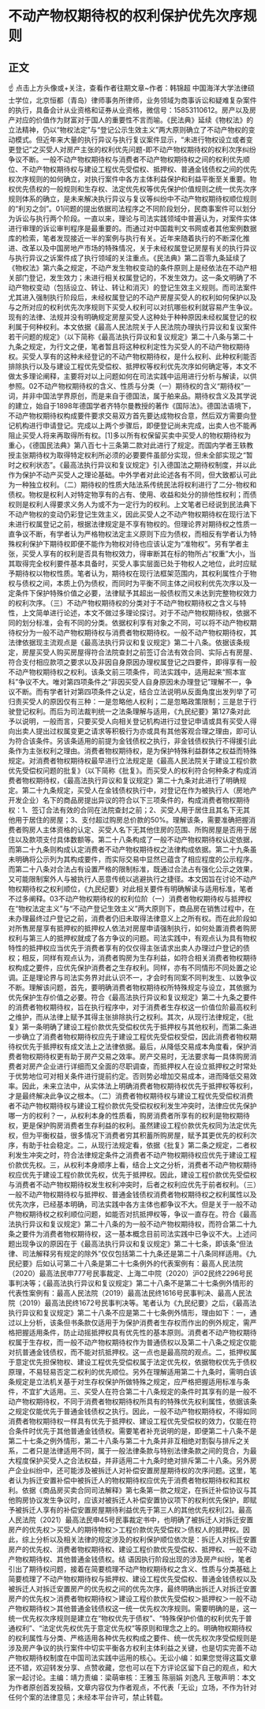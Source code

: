 # 不动产物权期待权的权利保护优先次序规则
## 正文
☝ 点击上方头像或+关注，查看作者往期文章~作者：韩锦超 中国海洋大学法律硕士学位，北京恒都（青岛）律师事务所律师，业务领域为商事诉讼和疑难复杂案件的执行，具备会计从业资格和证券从业资格，微信号：15853110612。房产以及房产对应的价值作为财富对于国人的重要性不言而喻。《民法典》延续《物权法》的立法精神，仍以“物权法定”与“登记公示生效主义”两大原则确立了不动产物权的变动模式。但近年来大量的执行异议与执行复议案件显示，“未进行物权设立或者变更登记”之买受人对房产主张的权利优先问题-即不动产物权期待权的权利次序纠纷争议不断。一般不动产物权期待权与消费者不动产物权期待权之间的权利优先顺位、不动产物权期待权与建设工程优先受偿权、抵押权、普通金钱债权之间的优先权次序规则的如何确立，对执行案件中各方主体利益保护和利益平衡至关重要。物权优先债权的一般规则和生存权、法定优先权等优先保护价值规则之统一优先次序规则体系的确立，是未来解决执行异议与复议等纠纷中不动产物权期待权顺位规则的“利刃之剑”。01问题的提出依据司法程序之不同阶段划分，民商事案件可以划分为诉讼与执行两个阶段。一直以来，理论与司法实践领域中普遍认为，对案件实体进行审理的诉讼审判程序是最重要的。而通过对中国裁判文书网或者其他案例数据库的检索，笔者发现接近一半的案例与执行有关。近年来随着执行的不断深化推进、改革以及中国房地产市场的特殊情况，关于未经权属登记房屋有关的执行异议与执行异议之诉案件成了执行领域的关注重点。《民法典》第二百零九条延续了《物权法》第六条之规定，不动产发生物权变动的条件原则上是经依法在不动产相关部门登记，发生效力；未进行相关权属登记的，不发生效力。这一条文明确了不动产物权变动（包括设立、转让、转让和消灭）的登记生效主义规则。而司法案件尤其进入强制执行阶段后，未经权属登记的不动产房屋买受人的权利如何保护以及与之所对应的权利优先次序规则下买受人权利可以对抗哪些权利就容易产生争议。现有的法律、法规并没有明确规定房屋买受人这种处于种种原因未经权属登记的权利属于何种权利。本文依据《最高人民法院关于人民法院办理执行异议和复议案件若干问题的规定》（以下简称《最高法执行异议和复议规定》第二十八条与第二十九条之规定，为行文之便，笔者暂且将这种权利定性为买受人的不动产物权期待权。买受人享有的这种未经登记的不动产物权期待权，是什么权利、此种权利能否排除执行以及与建设工程优先受偿权、抵押权等权利优先次序如何确定等，本文不做太多理论阐释，主要将对以上问题如何在司法实践中运用进行分析与解读，以供参照。02不动产物权期待权的含义、性质与分类（一）期待权的含义“期待权”一词，并非中国法学界原创，而是来自于德国法，属于舶来品。期待权含义及其学说的建立，始自于1898年德国学者齐特尔曼教授的著作《国际法》。德国法语境下，不动产物权期待权构成要件要求交易双方首先要达成物权合意，然后双方需要向登记机构进行申请登记。完成以上两个步骤后，即便登记尚未完成，出卖人也不能再阻止买受人将来再取得所有权。[1]多以所有权保留买卖中买受人的物权期待权为重心，《德国民法典》第八百七十三条第二款对此进行了规定。而国内学者王轶教授主张期待权为取得特定权利所必须的必要要件虽部分实现，但未全部实现之“暂时之权利状态”。《最高法执行异议和复议规定》引入德国法之期待权制度，并以此作为保护不动产买受人之理论基础。中外学者对此论述各有不同，但大致都认可此为一种独立权利。（二）期待权的性质大陆法系传统民法将权利进行了二分-物权和债权。物权是权利人对特定物享有的占有、使用、收益和处分的排他性权利；而债权则是权利人得要求义务人为或不为一定行为的权利。上文笔者已经说到民法典下不动产物权的变动仍彩登记生效主义，因此买受人之不动产物权期待权在现行法下未进行权属登记之前，根据法律规定是不享有物权的。但理论界对期待权之性质一直争议不断，有学者认为严格物权法定主义原则下应为债权，而相反有学者认为特殊权利保护下期待权即便不能作为物权对待也应该认定为“准物权”。另有学者主张，买受人享有的权利是否具有物权效力，得审断其在标的物所占“权重”大小，当其取得完全权利要件基本具备时，买受人事实层面已处于物权人之地位，此时应赋予期待权以物权性质。笔者认为，期待权在现行法框架范围内，其权利属性介于物权与债权之间，本质上仍为债权，而同时为平衡不同主体之间权利优先次序以及一定条件下保护特殊价值之必要，法律赋予其超出一般债权而又未达到完整物权效力的权利次序。（三）不动产物权期待权的分类对于不动产物权期待权之含义与特性，上文简单进行论述，本文不做过多理论探讨。对于不动产物权期待权，依据不同的划分标准，会有不同的分类。依据权利享有对象之不同，可以将不动产物权期待权分为一般不动产物权期待权与消费者物权期待权。一般不动产物权期待权，其法律依据现主流观点是《最高法执行异议和复议规定》第二十八条。依据该条规定，房屋买受人购买房屋得符合法院查封之前签订合法有效合同、实际占有房屋、符合支付相应款项之要求以及非因自身原因办理权属登记之四要件，即得享有一般不动产物权期待权之权利。该条文前三项条件，司法实践中，适用起来“照本宣科”争议不大。唯对第四项条件之“非因买受人自身原因未办理登记”理解不一，争议不断。而有学者针对第四项条件之认定，结合立法说明从反面角度出发列举了可归责买受人的原因仅有三种：一是忽略他人权利；二是忽略政策限制；三是怠于行驶登记权利。而后为司法裁判统一之法条理解与适用，《九民纪要》第127条对此予以说明，一般而言，只要买受人向相关登记机构进行过登记申请或具有买受人得向出卖人提出过权属变更之请求等积极行为亦或具有其他客观合理之理由，即可认为符合该条件。另该条适用的前提为金钱债权之执行，非金钱债权执行不得援引此条作为主张权利之理由。消费者物权期待权，是为保护特殊利益群体之权益而特殊规定。对消费者物权期待权最早进行立法规定是《最高人民法院关于建设工程价款优先受偿权问题的批复》（以下简称《批复》。而买受人的权利符合何种条才构成消费者物权期待权，《最高法执行异议和复议规定》第二十九条对此进行了明确规定。第二十九条规定，买受人在金钱债权执行中，对登记在作为被执行人（房地产开发企业）名下的商品房提出异议的符合以下三项条件的，构成消费者物权期待权：1、签订合法有效的合同在法院查封之前；2、买受人用于居住且其名下无其他用于居住的房屋；3、支付超过购房总价款的50%。理解该条，需要准确把握消费者购房人主体资格的认定、买受人名下无其他住房的范围、所购房屋是否用于居住以及款项支付具体数额等。第二十八条构成了一般不动产物权期待权认定依据，而第二十九条则构成认定消费者不动产物权期待权之法律构成依据。第二十九条虽未明确将公示列为其构成要件，而实际交易中显然已蕴含了相应程度的公示程序。而第二十八条对合法占有设置严格的限制标准，既通过合法占有强化公示之效果，又可能限制案外人与被执行人恶意传统以逃避执行之捷径。本文因旨在讨论不动产物权期待权之权利顺位，《九民纪要》对此相关要件有明确解读与适用标准，笔者不过多阐释。03不动产物权期待权的权利位阶（一）消费者物权期待权与抵押权在“物权法定主义”与“不动产登记生效主义”两大原则下，商品房在销售过程中，在未办理最终过户登记之前，消费者仍旧未取得法律意义上之所有权。而在此阶段如对所售房屋享有抵押权的抵押权人依法对房屋申请强制执行，如何处置消费者购房权利与第三人的抵押权就成了各方争议的问题。司法实践中，有观点认为具有物权特性的抵押权应当优先于消费者享有的仅仅得主张请求出卖人办理过户登记的债权；相反，同样有观点认为，消费者购房为生存利益，如符合相关消费者物权期待权构成之要件，应优先保护消费者之生存权利。同样，亦有不同情形不同处置之论调。正是理论界与司法实务界对此认识不一，才会时有同案不同判发生、以致争议不断。理解该问题，首先，要明确消费者物权期待权所特殊规定与设立，其依据为优先保护生存价值之必要。符合《最高法执行异议和复议规定》第二十九条之要件的消费者物权期待权，旨在执行程序中，对于消费者生存权这一价值位阶最高权利之维护，而从法律上赋予其得主张排除执行之权利。其次，从现行法律规定，《批复》第一条明确了建设工程价款优先受偿权优先于抵押权与其他权利，而第二条进一步确立了消费者物权期待权应先于建设工程优先受偿权受偿，因此消费者物权期待权优先于抵押权有成文法上之法律依据。最后，从降低交易成本角度看，保护消费者物权期待权更有助于房产交易之效率。房产交易时，无法要求每一具体购房消费者对房产企业进行详细而又全面的尽职调查，而抵押权人在设立抵押权之时常处于优势地位可对相关条件进行提前约定。否则势必增加交易成本，进而降低交易效率。因此，未来立法中，从实体法上明确消费者物权期待权优先于抵押权等权利，才是最终解决此争议之根本。（二）消费者物权期待权与建设工程优先受偿权消费者不动产物权期待权与建设工程价款优先受偿权权利发生冲突时，法律应优先保护哪一方的权利？一，从权利本身的性质看，购房消费者所享有的权利是物权期待权，更是保护购房消费者生存利益的权利。虽然建设工程价款优先权同为法定优先权，但为平衡权益，很多情况下消费者穷其积蓄所购房屋，赋予其更优先的权利次序，有助于社会稳定。二，从现行法规定看，依据《批复》第二条之规定，二者权利发生冲突之时，符合法律规定条件之消费者不动产物权期待权应优先于建设工程价款优先权。三，从权利本身顺序上看，结合上文之分析，消费者不动产物权期待权应优先于建设工程价款优先权，优先于抵押权。因此，建设工程价款优先受偿权与消费者不动产物权期待权发生权利冲突时，后者之权利应优先于前者权利。（三）一般不动产物权期待权与抵押权、普通金钱债权消费者物权期待权之权利属性以及优先次序，已经基本明确，司法实践中各方主体也都争议不大。但是关于一般不动产物权期待权之权利顺位问题，如能否对抗抵押权等，争议一直存在。符合《最高法执行异议和复议规定》第二十八条的为一般不动产物权期待权，而符合第二十九条之要件为消费者物权期待权，这一基本概念目前司法实践中已争议不大。上述问题出现争议的原因在于《最高法执行异议和复议规定》第二十七条，即该条“但法律、司法解释另有规定的除外”仅仅包括第二十九条还是第二十八条同样适用。《九民纪要》后如认可第二十八条是第二十七条例外的代表案例有：最高人民法院（2020）最高法民申777号民事裁定、上海二中院（2020）沪02民终2296号民事判决等；《最高法执行异议和复议规定》第二十八条不是第二十七条例外情形的代表性案例有：最高人民法院（2019）最高法民终1616号民事判决、最高人民法院（2019）最高法民终1672号民事判决等。笔者认为《九民纪要》之后，《最高法执行异议和复议规定》第二十八条不应是第二十七条例外情形，理由如下：一，通过以上分析，该条但书条款仅适用于为保护消费者生存权而作出的例外规定，需严格把握适用条件，防止动摇抵押权具有优先性的基本原则。消费者不动产物权期待权属于生存权，而一般不动产物权期待权作为普通债权以及第二十八条之规定仅能对抗普通金钱债权，而不能对抗抵押权。这一点也是最高院的观点。二，抵押权属于意定优先担保物权、建设工程优先受偿权属于法定优先权，依据物权优先于债权原理，不易轻易否定二权利的优先顺位。另外在理解适用第二十九条时，需明白该条规定是立法机关基于对生存权保护所做特殊之规定，应严格把握适用标准与条件，不宜扩大适用。三、买受人在符合第二十八条规定的条件时其享有的是一般不动产物权期待权，不同于消费者物权期待权所具有的特殊优先权利属性，依据该条之规定仅能优先于普通金钱债权之执行。因此，一般不动产物权期待权，不得如同消费者物权期待权一样具有优先于抵押权、建设工程优先受偿权的效力，仅能在符合条件时优先于其他普通金钱债权。需要笔者补充说明的是，即便第二十八条不是第二十七条之例外情形，第二十八条与第二十九条并非互相绝对割裂与排斥之关系，二者只是法律适用不同，属于一般法律条款与特别法律条款之间的竞合，为最大程度保护买受人之合法权益，并非适用二十九条时绝对排斥第二十八条。另外房产企业纠纷中，还可能涉及被拆迁人对补偿安置房屋期待权的次序问题。这里，笔者认为拆迁安置补偿中被拆迁人的物权期待权应优先于消费者物权期待权和其权利。依据《商品房买卖合同司法解释》第七条第一款之规定，在拆迁补偿协议与其他购房协议发生争议时，应该对被拆迁人补偿安置协议项下的权利优先保护，即赋予被拆迁人享有的补偿安置房屋期待利益优先于第三人的其他优先权利[2]。最高人民法院（2021）最高法民申45号民事裁定书中，也明确了被拆迁人对拆迁安置房产的优先权＞买受人的期待物权＞工程价款优先受偿权＞债权人的抵押权。因此，综上分析以及相关法律的规定涉及的权利保护顺位依次是：拆迁人对拆迁安置房产的优先权、消费者物权期待权、建设工程价款优先受偿权、抵押权、一般不动产物权期待权、其他普通金钱债权。结 语因执行阶段出现的涉及房产纠纷，笔者引出了期待权问题，接着在简要梳理不动产物权期待权之含义、性质与分类基础上简要梳理了不动产物权期待权与抵押权、建设工程优先受偿权、普通金钱债权以及被拆迁人对拆迁安置房产的优先权之间的优先次序，最终明确出拆迁人对拆迁安置房产的优先权＞消费者物权期待权＞建设工程价款优先受偿权＞抵押权＞一般不动产物权期待权＞其他普通金钱债权这一统一优先权次序规则。需要明确的是，这一统一优先权次序规则是建立在“物权优先于债权”、“特殊保护价值的权利优先于普通权利”、“法定优先权优先于意定优先权”等原则和理念之上的。明确物权期待权的权利属性与分类、严格适用各种优先权构成之要件、统一优先权次序受偿规则是涉及房产争议的执行案件中切实平衡各方权利主体利益之关键，也是切实完善不动产物权期待权制度在中国司法实践中运用的核心。无讼小编：如果您觉得这篇文章还不错，欢迎转发分享、点赞收藏，您也可以在下方评论区留下自己的观点，和大家一起讨论。主编：靖力责编：梁萌审核：王雅玉 陈丽娟 刘逸凡 王敬声明：本文为作者原创首发投稿，文章内容仅为作者观点，不代表「无讼」立场，不作为针对任何个案的法律意见；未经本平台许可，禁止转载。